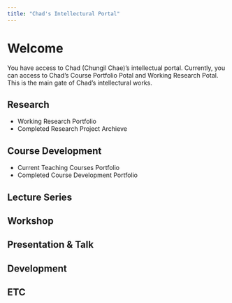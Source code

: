 ```yaml
---
title: "Chad's Intellectural Portal"
---
```


# Welcome

You have access to Chad (Chungil Chae)'s intellectual portal. Currently, you can access to Chad's Course Portfolio Potal and Working Research Potal. This is the main gate of Chad's intellectural works.

## Research
- Working Research Portfolio
- Completed Research Project Archieve

## Course Development
- Current Teaching Courses Portfolio
- Completed Course Development Portfolio

## Lecture Series


## Workshop


## Presentation & Talk


## Development


## ETC


